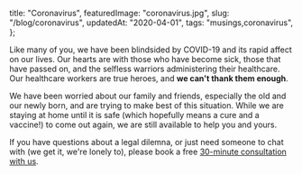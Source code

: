   title: "Coronavirus",
  featuredImage: "coronavirus.jpg",
  slug: "/blog/coronavirus",
  updatedAt: "2020-04-01",
  tags: "musings,coronavirus",
};

Like many of you, we have been blindsided by COVID-19 and its rapid affect on
our lives. Our hearts are with those who have become sick, those that have
passed on, and the selfless warriors administering their healthcare. Our
healthcare workers are true heroes, and **we can't thank them enough**.

We have been worried about our family and friends, especially the old and our
newly born, and are trying to make best of this situation. While we are
staying at home until it is safe (which hopefully means a cure and a
vaccine!) to come out again, we are still available to help you and yours.

If you have questions about a legal dilemna, or just need someone to chat
with (we get it, we're lonely to), please book a free [30-minute consultation
with us](https://neonlaw.cliogrow.com/book/xRg6TK0beg2sHsoIf81FkQ).
